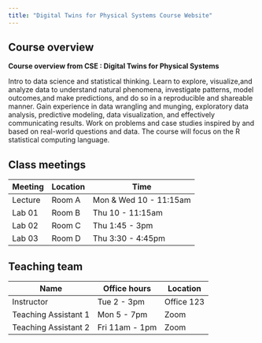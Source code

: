 ```yaml
---
title: "Digital Twins for Physical Systems Course Website"
---
```


## Course overview

**Course overview from CSE : Digital Twins for Physical Systems**

Intro to data science and statistical thinking. Learn to explore, visualize,and analyze data to understand natural phenomena, investigate patterns, model outcomes,and make predictions, and do so in a reproducible and shareable manner. Gain experience in data wrangling and munging, exploratory data analysis, predictive modeling, data visualization, and effectively communicating results. Work on problems and case studies inspired by and based on real-world questions and data. The course will focus on the R statistical computing language.

## Class meetings

| Meeting | Location | Time                   |
|---------|----------|------------------------|
| Lecture | Room A   | Mon & Wed 10 - 11:15am |
| Lab 01  | Room B   | Thu 10 - 11:15am       |
| Lab 02  | Room C   | Thu 1:45 - 3pm         |
| Lab 03  | Room D   | Thu 3:30 - 4:45pm      |

## Teaching team 

| Name                 | Office hours   | Location   |
|----------------------|----------------|------------|
| Instructor           | Tue 2 - 3pm    | Office 123 |
| Teaching Assistant 1 | Mon 5 - 7pm    | Zoom       |
| Teaching Assistant 2 | Fri 11am - 1pm | Zoom       |
